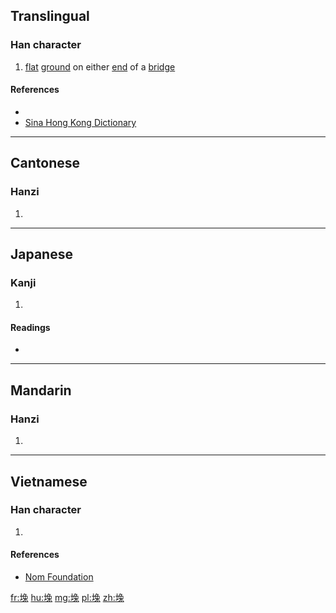 ==Translingual==

===Han character===
{{Han char|rn=32|rad=土|as=08|sn=11|four=47113|canj=GNAI,GNUI|ids=⿰土兔}}

# [[flat]] [[ground]] on either [[end]] of a [[bridge]]

====References====
* {{Han ref|kx=0232.181|dkj=05232|hdz=10456.010|uh=580D|ud=22541|bh=D4CB|bd=54475}}
*[http://dictionary.sina.com.hk/p/word/%D4%CB Sina Hong Kong Dictionary]

----

==Cantonese==

===Hanzi===
{{yue-hanzi|jyut=|y=tou3}}

# {{defn|lang=yue|sort=土08}}

----

==Japanese==

===Kanji===
{{ja-kanji|grade=|rs=土08}}

# {{defn|lang=ja|sort=土08}}

====Readings====
* {{ja-readings|on=[[と]] (to)|kun=}}

----

==Mandarin==

===Hanzi===
{{cmn-hanzi|pin=[[tù]] ([[tu4]])|wg=t'u<sup>4</sup>}}

# {{defn|lang=cmn|sort=土08}}

----

==Vietnamese==

===Han character===
{{vi-hantu|[[thỏ]]|rs=土08}}

# {{defn|lang=vi|sort=土08}}

====References====
*[http://nomfoundation.org/common/nom_details.php?codepoint=580d Nom Foundation]

[[fr:堍]]
[[hu:堍]]
[[mg:堍]]
[[pl:堍]]
[[zh:堍]]